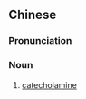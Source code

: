 {{also|儿茶酚胺}}
==Chinese==
{{zh-forms|s=儿茶酚胺|type=31}}
{{wikipedia|lang=zh}}

===Pronunciation===
{{zh-pron
|m=ércháfēn胺
|c=ji4 caa4 fan1 on1,ji4 caa4 fan1 on3
|cat=n
}}

===Noun===
{{zh-noun}}

# {{lb|zh|hormone}} [[catecholamine]]